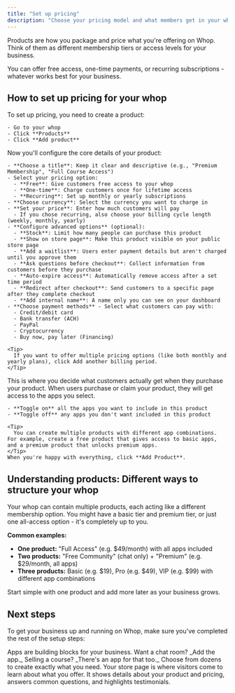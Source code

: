 ```yaml
---
title: "Set up pricing"
description: "Choose your pricing model and what members get in your whop"
---
```


Products are how you package and price what you're offering on Whop. Think of them as different membership tiers or access levels for your business.

You can offer free access, one-time payments, or recurring subscriptions - whatever works best for your business.

## How to set up pricing for your whop

<Steps>
  <Step title="Add a product" titleSize="h3">
    To set up pricing, you need to create a product:

    - Go to your whop
    - Click **Products**
    - Click **Add product**
  </Step>
  <Step title="Set up your product details" titleSize="h3">
    Now you'll configure the core details of your product:

    - **Choose a title**: Keep it clear and descriptive (e.g., "Premium Membership", "Full Course Access")
    - Select your pricing option:
      - **Free**: Give customers free access to your whop
      - **One-time**: Charge customers once for lifetime access
      - **Recurring**: Set up monthly or yearly subscriptions
    - **Choose currency**: Select the currency you want to charge in
    - **Set your price**: Enter how much customers will pay
      - If you chose recurring, also choose your billing cycle length (weekly, monthly, yearly)
    - **Configure advanced options** (optional):
      - **Stock**: Limit how many people can purchase this product
      - **Show on store page**: Make this product visible on your public store page
      - **Add a waitlist**: Users enter payment details but aren't charged until you approve them
      - **Ask questions before checkout**: Collect information from customers before they purchase
      - **Auto-expire access**: Automatically remove access after a set time period
      - **Redirect after checkout**: Send customers to a specific page after they complete checkout
      - **Add internal name**: A name only you can see on your dashboard
    - **Choose payment methods** - Select what customers can pay with:
      - Credit/debit card
      - Bank transfer (ACH)
      - PayPal
      - Cryptocurrency
      - Buy now, pay later (Financing)

    <Tip>
      If you want to offer multiple pricing options (like both monthly and yearly plans), click Add another billing period.
    </Tip>
  </Step>
  <Step title="Choose which apps customers get with this product" titleSize="h3">
    This is where you decide what customers actually get when they purchase your product. When users purchase or claim your product, they will get access to the apps you select.

    - **Toggle on** all the apps you want to include in this product
    - **Toggle off** any apps you don't want included in this product

    <Tip>
      You can create multiple products with different app combinations. For example, create a free product that gives access to basic apps, and a premium product that unlocks premium apps.
    </Tip>
    When you're happy with everything, click **Add Product**.
  </Step>
</Steps>


## Understanding products: Different ways to structure your whop

Your whop can contain multiple products, each acting like a different membership option. You might have a basic tier and premium tier, or just one all-access option - it's completely up to you.

**Common examples:**

- **One product:** "Full Access" (e.g. \$49/month) with all apps included
- **Two products:** "Free Community" (chat only) \+ "Premium" (e.g. \$29/month, all apps)
- **Three products:** Basic (e.g. \$19), Pro (e.g. \$49), VIP (e.g. \$99) with different app combinations

<Tip>
  Start simple with one product and add more later as your business grows.
</Tip>


## Next steps

To get your business up and running on Whop, make sure you've completed the rest of the setup steps:

<CardGroup cols={2}>
  <Card title="Add apps to your whop" icon="block-brick" href="/add-apps">
    Apps are building blocks for your business. Want a chat room? _Add the app._ Selling a course? _There's an app for that too._ Choose from dozens to create exactly what you need.
  </Card>
  <Card title="Set up your store page" icon="store" href="/set-up-store-page">
    Your store page is where visitors come to learn about what you offer. It shows details about your product and pricing, answers common questions, and highlights testimonials.
  </Card>
</CardGroup>
